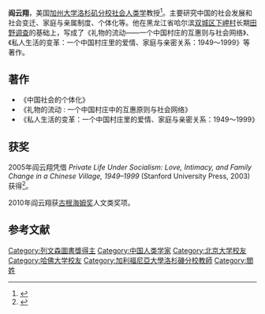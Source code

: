 {{blpsources|time=2016-12-16T11:22:19+00:00}}
'''阎云翔'''，美国[[加州大学洛杉矶分校|加州大学洛杉矶分校]][[社会人类学|社会人类学]]教授<ref>{{cite web|title=UCLA 人类学系教师阎云翔|url=http://www.anthro.ucla.edu/faculty/yunxiang-yan|accessdate=2016-12-16|archive-date=2016-10-17|archive-url=https://web.archive.org/web/20161017172438/http://www.anthro.ucla.edu/faculty/yunxiang-yan|dead-url=no}}</ref>。主要研究中国的社会发展和社会变迁、家庭与亲属制度、个体化等。他在黑龙江省哈尔滨[[双城区|双城区]][[下岬村|下岬村]]长期[[田野调查|田野调查]]的基础上，写成了《礼物的流动——一个中国村庄的互惠则与社会网络》、《私人生活的变革：一个中国村庄里的爱情、家庭与亲密关系：1949～1999》等著作。

== 著作 ==
* 《中国社会的个体化》
* 《礼物的流动 : 一个中国村庄中的互惠原则与社会网络》
* 《私人生活的变革：一个中国村庄里的爱情、家庭与亲密关系：1949～1999》

== 获奖 ==
2005年阎云翔凭借 ''Private Life Under Socialism: Love, Intimacy, and Family Change in a Chinese Village, 1949–1999'' (Stanford University Press, 2003) 获得{{le|列文森中国研究书籍奖|Joseph Levenson Book Prize}}<ref>{{cite web|title=历届列文森图书奖获奖著作清单（1987—2011）|url=http://jds.cass.cn/Item/24046.aspx|accessdate=2016-12-16|archive-date=2016-12-20|archive-url=https://web.archive.org/web/20161220162508/http://jds.cass.cn/Item/24046.aspx|dead-url=no}}</ref>。

2010年阎云翔获[[古根海姆奖|古根海姆奖]]人文类奖项。

== 参考文献 ==
{{reflist}}

{{DEFAULTSORT:Y}}
[[Category:列文森圖書獎得主|Category:列文森圖書獎得主]]
[[Category:中国人类学家|Category:中国人类学家]]
[[Category:北京大学校友|Category:北京大学校友]]
[[Category:哈佛大学校友|Category:哈佛大学校友]]
[[Category:加利福尼亞大學洛杉磯分校教師|Category:加利福尼亞大學洛杉磯分校教師]]
[[Category:閻姓|Category:閻姓]]
